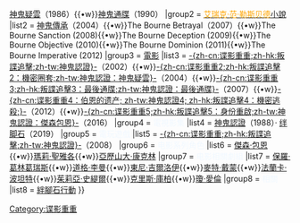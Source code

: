 <noinclude>
{{noteTA
|1=zh-tw:神鬼認證;zh-hk:叛諜追擊;zh-cn:谍影重重;
|2=zh-tw:傑森·包恩;zh-cn:杰森·伯恩;
}}
</noinclude>{{Navbox
|name = 谍影重重系列
|titlestyle = #1E90FF
|title = <span style="color: #F0F8FF;">[[神鬼認證系列]]</span>
|groupstyle = width:18%;background-color: #1E90FF;text-align: center
|group1 = [[勞勃·勒德倫|<font color="orange">勞勃·勒德倫</font>]]<span style="color: #F0F8FF">[[神鬼认证系列小说|小說]]</span>
|list1 = [[神鬼認證 (小說)|神鬼認證]]（1980）{{•w}}[[神鬼疑雲]]（1986）{{•w}}[[神鬼通牒]]（1990）
|group2 = [[艾瑞克·范·勒斯贝德|<font color="orange">艾瑞克·范·勒斯贝德</font>]]<span style="color: #F0F8FF;">[[神鬼认证系列小说|小說]]</span>
|list2 = [[神鬼傳承]]（2004）{{•w}}The Bourne Betrayal（2007）{{•w}}The Bourne Sanction (2008){{•w}}The Bourne Deception (2009){{•w}}The Bourne Objective (2010){{•w}}The Bourne Dominion (2011){{•w}}The Bourne Imperative (2012)
|group3 = <span style="color: #F0F8FF;">[[神鬼认证系列电影|電影]]</span>
|list3 = [[神鬼認證 (電影)|-{zh-cn:谍影重重;zh-hk:叛諜追擊;zh-tw:神鬼認證}-]]（2002）{{•w}}[[神鬼認證：神鬼疑雲|-{zh-cn:谍影重重2;zh-hk:叛諜追擊2：機密圈套;zh-tw:神鬼認證：神鬼疑雲}-]]（2004）{{•w}}[[神鬼認證：最後通牒|-{zh-cn:谍影重重3;zh-hk:叛諜追擊3：最後通牒;zh-tw:神鬼認證：最後通牒}-]]（2007）{{•w}}[[神鬼認證4|-{zh-cn:谍影重重4：伯恩的遗产; zh-tw:神鬼認證4; zh-hk:叛諜追擊4：機密逃殺;}-]]（2012）{{•w}}[[神鬼認證：傑森包恩|-{zh-cn:谍影重重5;zh-hk:叛諜追擊5：身份重啟;zh-tw:神鬼認證：傑森包恩}-]]（2016）
|group4 = <span style="color: #F0F8FF;">電視影集</span>
|list4 = [[神鬼認證 (電視影集)|神鬼認證]]（1988）· [[绊脚石 (电视剧)|绊脚石]]（2019）
|group5 = <span style="color: #F0F8FF;">電玩遊戲</span>
|list5 = [[神鬼認證_(遊戲)|-{zh-cn:谍影重重;zh-hk:叛諜追擊;zh-tw:神鬼認證}-]]（2008）
|group6 = <span style="color: #F0F8FF;">电影系列角色</span>
|list6 = [[傑森·包恩]]{{•w}}[[瑪莉·聖雅各]]{{•w}}[[亞歷山大·康克林]]
|group7 = <span style="color: #F0F8FF;">电影相關劇組</span>
|list7 = [[保羅·葛林葛瑞斯]]{{•w}}[[道格·李曼]]{{•w}}[[東尼·吉爾洛伊]]{{•w}}[[麥特·戴蒙]]{{•w}}[[法蘭卡·波坦特]]{{•w}}[[茱莉亞·史緹爾]]{{•w}}[[克里斯·庫柏]]{{•w}}[[瓊·愛倫]]
|group8 = <span style="color: #F0F8FF;">相關</span>
|list8 = [[絆腳石行動]]
}}<noinclude>
[[Category:谍影重重]]

</noinclude>